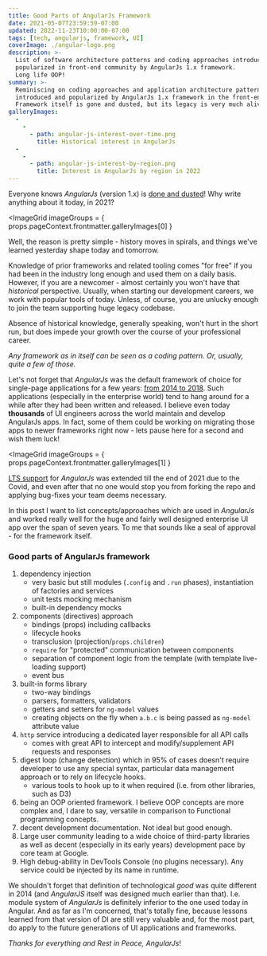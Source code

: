 ```yaml
---
title: Good Parts of AngularJs Framework
date: 2021-05-07T23:59:59-07:00
updated: 2022-11-23T10:00:00-07:00
tags: [tech, angularjs, framework, UI]
coverImage: ./angular-logo.png
description: >-
  List of software architecture patterns and coding approaches introduced and
  popularized in front-end community by AngularJs 1.x framework.
  Long life OOP!
summary: >-
  Reminiscing on coding approaches and application architecture patterns
  introduced and popularized by AngularJs 1.x framework in the front-end community.
  Framework itself is gone and dusted, but its legacy is very much alive.
galleryImages:
  -
    -
      - path: angular-js-interest-over-time.png
        title: Historical interest in AngularJs
  -
    -
      - path: angular-js-interest-by-region.png
        title: Interest in AngularJs by region in 2022
---
```


Everyone knows _AngularJs_ (version 1.x) is
[done and dusted](https://trends.google.com/trends/explore?date=all&q=angularjs)!
Why write anything about it today, in 2021?

<ImageGrid
  imageGroups = { props.pageContext.frontmatter.galleryImages[0] }
></ImageGrid>

Well, the reason is pretty simple - history moves in spirals, and things we've
learned yesterday shape today and tomorrow.

Knowledge of prior frameworks and related tooling comes "for free" if you had been in the
industry long enough and used them on a daily basis.
However, if you are a newcomer - almost certainly you won't have that _historical_ perspective.
Usually, when starting our development careers, we work with popular tools of today.
Unless, of course, you are unlucky enough to join the team supporting huge legacy codebase.

Absence of historical knowledge, generally speaking, won't hurt in the short run,
but does impede your growth over the course of your professional career.

_Any framework as in itself can be seen as a coding pattern. Or, usually, quite a few of those._

Let's not forget that _AngularJs_ was the default framework of choice for
single-page applications for a few years:
[from 2014 to 2018](https://trends.google.com/trends/explore?date=all&q=angularjs,react).
Such applications (especially in the enterprise world) tend to hang around for a while after
they had been written and released. I believe even today **thousands** of UI engineers across
the world maintain and develop AngularJs apps. In fact, some of them could be working on
migrating those apps to newer frameworks right now - lets pause here for a second and wish
them luck!

<ImageGrid
  imageGroups = { props.pageContext.frontmatter.galleryImages[1] }
></ImageGrid>

[LTS support](/posts/2021/angularjs-good-parts/unglamorous-end) for _AngularJs_
was extended till the end of 2021 due to the Covid, and even after that no one would
stop you from forking the repo and applying bug-fixes your team deems necessary.

In this post I want to list concepts/approaches which are used in _AngularJs_ and worked
really well for the huge and fairly well designed enterprise UI app over the span
of seven years.
To me that sounds like a seal of approval - for the framework itself.

### Good parts of AngularJs framework
1. dependency injection
   - very basic but still modules (`.config` and `.run` phases), instantiation of factories
     and services
   - unit tests mocking mechanism
   - built-in dependency mocks
2. components (directives) approach
   - bindings (props) including callbacks
   - lifecycle hooks
   - transclusion (projection/`props.children`)
   - `require` for "protected" communication between components
   - separation of component logic from the template (with template live-loading support)
   - event bus
3. built-in forms library
   - two-way bindings
   - parsers, formatters, validators
   - getters and setters for `ng-model` values
   - creating objects on the fly when `a.b.c` is being passed as `ng-model` attribute value
4. `http` service introducing a dedicated layer responsible for all API calls
   - comes with great API to intercept and modify/supplement API requests and responses
5. digest loop (change detection) which in 95% of cases doesn't require developer to use any
   special syntax, particular data management approach or to rely on lifecycle hooks.
   - various tools to hook up to it when required (i.e. from other libraries, such as D3)
6. being an OOP oriented framework. I believe OOP concepts are more complex and, I dare to say,
   versatile in comparison to Functional programming concepts.
7. decent development documentation. Not ideal but good enough.
8. Large user community leading to a wide choice of third-party libraries as
   well as decent (especially in its early years) development pace by core team at Google.
9. High debug-ability in DevTools Console (no plugins necessary).
   Any service could be injected by its name in runtime.

We shouldn't forget that definition of technological *good* was quite different in 2014
(and _AngularJS_ itself was designed much earlier than that).
I.e. module system of _AngularJs_ is definitely inferior to the one used today in Angular.
And as far as I'm concerned, that's totally fine, because lessons learned from that version of
DI are still very valuable and, for the most part, do apply to the future generations of UI
applications and frameworks.

_Thanks for everything and Rest in Peace, AngularJs_!
